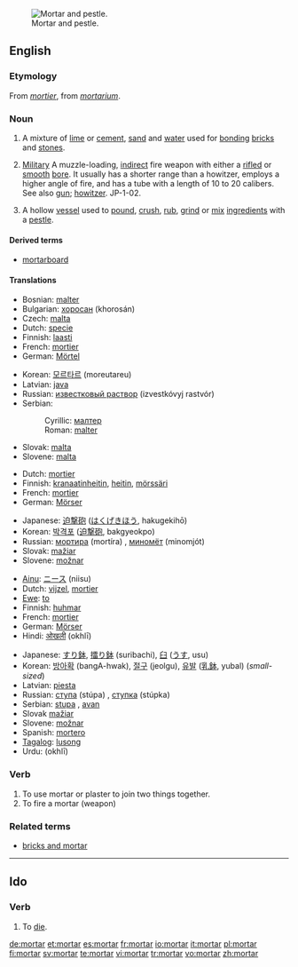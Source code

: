 {{wikipedia|dab=mortar}}
[[Image:Mozdzierz kuchenny.jpg|thumb|right|Mortar and pestle.]]
==English==

===Etymology===
From {{OF.}} ''[[mortier]]'', from {{L.}} ''[[mortarium]]''.

===Noun===
{{en-noun}}

# {{uncountable}} A mixture of [[lime]] or [[cement]], [[sand]] and [[water]] used for [[bonding]] [[brick]]s and [[stone]]s.
# {{countable}} [[Military]] A muzzle-loading, [[indirect]] fire weapon with either a [[rifle]]d or [[smooth]] [[bore]]. It usually has a shorter range than a howitzer, employs a higher angle of fire, and has a tube with a length of 10 to 20 calibers. See also [[gun]]; [[howitzer]]. JP-1-02.
# {{countable}} A hollow [[vessel]] used to [[pound]], [[crush]], [[rub]], [[grind]] or [[mix]] [[ingredient]]s with a [[pestle]].

====Derived terms====
* [[mortarboard]]

====Translations====
{{trans-top|mixture of lime or cement, sand and water}}
* Bosnian: [[malter#Bosnian|malter]] {{m}}
* Bulgarian: [[хоросан]] (khorosán) {{m}}
* Czech: [[malta]] {{f}}
* Dutch: [[specie]]
* Finnish: [[laasti]]
* French: [[mortier]] {{m}}
* German: [[Mörtel]] {{m}}
{{trans-mid}}
* Korean: [[모르타르]] (moreutareu)
* Latvian: [[java]] {{f}}
* Russian: [[известковый раствор]] (izvestkóvyj rastvór) {{m}}
* Serbian:
*: Cyrillic: [[малтер]] {{m}}
*: Roman: [[malter#Serbian|malter]] {{m}}
* Slovak: [[malta#Slovak|malta]] {{f}}
* Slovene: [[malta]] {{f}}
{{trans-bot}}

{{trans-top|short large-bore cannon}}
* Dutch: [[mortier]]
* Finnish: [[kranaatinheitin]], [[heitin]], [[mörssäri]]
* French: [[mortier]] {{m}}
* German: [[Mörser]] {{m}}
{{trans-mid}}
* Japanese: [[迫撃砲]] ([[はくげきほう]], hakugekihō)
* Korean: [[박격포]] ([[迫撃砲]], bakgyeokpo)
* Russian: [[мортира]] (mortíra) {{f}}, [[миномёт]] (minomjót) {{m}}
* Slovak: [[mažiar]] {{m}}
* Slovene: [[možnar]] {{m}}
{{trans-bot}}

{{trans-top|vessel used to grind ingredients}}
* [[Ainu]]: [[ニース]] (niisu)
* Dutch: [[vijzel]], [[mortier]]
* [[Ewe]]: [[to#Ewe|to]]
* Finnish: [[huhmar]]
* French: [[mortier]] {{m}}
* German: [[Mörser]] {{m}}
* Hindi: [[ओखली]] (okhlī) {{f}}
{{trans-mid}}
* Japanese: [[すり鉢]], [[擂り鉢]] (suribachi), [[臼]] ([[うす]], usu)
* Korean: [[방아확]] (bangA-hwak), [[절구]] (jeolgu), [[유발]] ([[乳鉢]], yubal) (''small-sized'')
* Latvian: [[piesta]] {{f}}
* Russian: [[ступа]] (stúpa) {{f}}, [[ступка]] (stúpka) {{f}}
* Serbian: [[stupa]] {{f}}, [[avan]] {{m}}
* Slovak [[mažiar]] {{m}}
* Slovene: [[možnar]] {{m}}
* Spanish: [[mortero]] {{m}}
* [[Tagalog]]: [[lusong]]
* Urdu: {{URchar|[[اوکھلی]]}} (okhlī) {{f}}
{{trans-bot}}

===Verb===
{{en-verb}}

# To use mortar or plaster to join two things together.
# To fire a mortar (weapon)

===Related terms===
* [[bricks and mortar]]

----

==Ido==

===Verb===
{{infl|io|verb}}

# To [[die]].

[[de:mortar]]
[[et:mortar]]
[[es:mortar]]
[[fr:mortar]]
[[io:mortar]]
[[it:mortar]]
[[pl:mortar]]
[[fi:mortar]]
[[sv:mortar]]
[[te:mortar]]
[[vi:mortar]]
[[tr:mortar]]
[[vo:mortar]]
[[zh:mortar]]